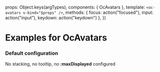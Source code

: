 

<Meta title="Organisms/Avatars/Examples" component={OcAvatars} />

  props: Object.keys(argTypes),
  components: { OcAvatars },
  template: `<oc-avatars v-bind="$props" />`,
  methods: { focus: action("focused"), input: action("input"), keydown: action("keydown") },
})

# Examples for OcAvatars

### Default configuration

No stacking, no tooltip, no <b>:maxDisplayed</b> configured

<!--

const BasicAvatars = (args, { argTypes }) => ({
  props: Object.keys(argTypes),
  components: { OcAvatars },
  data() {
    return {
      args: { 
        ...args 
      },
    }
  },
  template: `<oc-avatars v-bind="$props" />`
})


// export const Component = Template.bind({})
// Component.args = {
//   items: [
//     {
//       name: "bob",
//       shareType: shareType.remote
//     },
//     {
//       username: "marie",
//       displayName: "Marie",
//       shareType: shareType.user
//     },
//     {
//       username: "peter",
//       displayName: "Peter",
//       avatar: "https://images.unsplash.com/photo-1610216705422-caa3fcb6d158?ixid=MXwxMjA3fDB8MHxzZWFyY2h8MTB8fGZhY2V8ZW58MHwyfDB8&ixlib=rb-1.2.1&auto=format&fit=crop&w=800&q=60",
//       shareType: shareType.user
//     },
//     {
//       username: "udo",
//       displayName: "Udo",
//       avatar: "https://images.unsplash.com/photo-1584308972272-9e4e7685e80f?ixid=MXwxMjA3fDB8MHxzZWFyY2h8Mzh8fGZhY2V8ZW58MHwyfDB8&ixlib=rb-1.2.1&auto=format&fit=crop&w=800&q=60",
//       shareType: shareType.user
//     },
//     {
//       name: "john",
//       shareType: shareType.guest
//     },
//     {
//       name: "Public link",
//       shareType: shareType.link
//     },
//     {
//       name: "Test",
//       shareType: shareType.group
//     }
//   ]
// }
<!-- 

<oc-avatars :items="items" accessible-description="This resource is shared with many users." class="oc-mb" />

-->
<Canvas>
  <Story
    name="Basic"
  >
    <oc-avatars :items="items" accessible-description="This resource is shared with many users." class="oc-mb" />

  </Story>
</Canvas>
 

<!-- 

### Stacked, tooltip, maxDisplayed

Using <b>:stacked="true"</b>, <b>:isTooltipDisplayed="true"</b> and <b>:maxDisplayed="5"</b>
<oc-avatars :items="items" accessible-description="This resource is shared with many users." :stacked="true" :maxDisplayed="5" :isTooltipDisplayed="true" />

### Unstacked, tooltip, maxDisplayed

Using <b>:isTooltipDisplayed="true"</b> and <b>:maxDisplayed="2"</b>
<oc-avatars :items="items" accessible-description="This resource is shared with many users." :maxDisplayed="2" :isTooltipDisplayed="true" />
 -->
